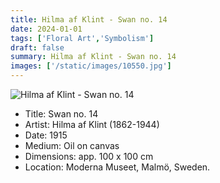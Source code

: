 ```yaml
---
title: Hilma af Klint - Swan no. 14
date: 2024-01-01
tags: ['Floral Art','Symbolism']
draft: false
summary: Hilma af Klint - Swan no. 14
images: ['/static/images/10550.jpg']
---
```


![Hilma af Klint - Swan no. 14](/static/images/10550.jpg)

* Title: Swan no. 14
* Artist: Hilma af Klint (1862-1944)
* Date: 1915
* Medium: Oil on canvas
* Dimensions: app. 100 x 100 cm
* Location: Moderna Museet, Malmö, Sweden.


